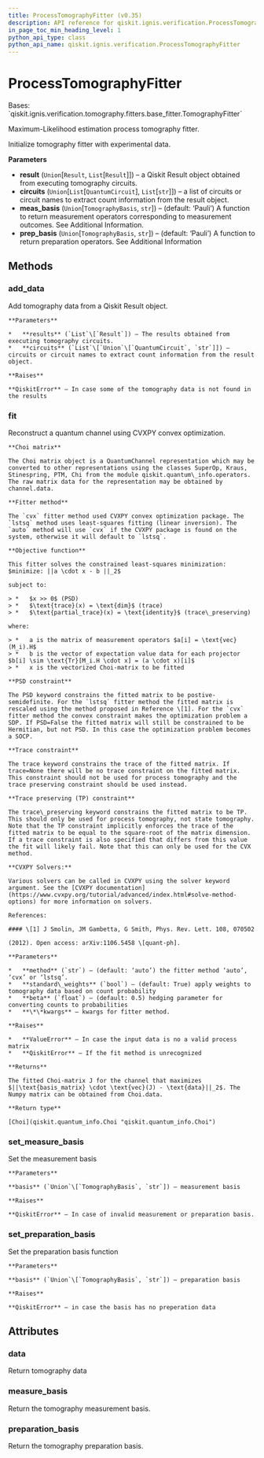 ```yaml
---
title: ProcessTomographyFitter (v0.35)
description: API reference for qiskit.ignis.verification.ProcessTomographyFitter in qiskit v0.35
in_page_toc_min_heading_level: 1
python_api_type: class
python_api_name: qiskit.ignis.verification.ProcessTomographyFitter
---
```


# ProcessTomographyFitter

<Class id="qiskit.ignis.verification.ProcessTomographyFitter" isDedicatedPage={true} github="https://github.com/qiskit-community/qiskit-ignis/tree/stable/0.7/qiskit/ignis/verification/tomography/fitters/process_fitter.py" signature="ProcessTomographyFitter(result, circuits, meas_basis='Pauli', prep_basis='Pauli')" modifiers="class">
  Bases: `qiskit.ignis.verification.tomography.fitters.base_fitter.TomographyFitter`

  Maximum-Likelihood estimation process tomography fitter.

  Initialize tomography fitter with experimental data.

  **Parameters**

  *   **result** (`Union`\[`Result`, `List`\[`Result`]]) – a Qiskit Result object obtained from executing tomography circuits.
  *   **circuits** (`Union`\[`List`\[`QuantumCircuit`], `List`\[`str`]]) – a list of circuits or circuit names to extract count information from the result object.
  *   **meas\_basis** (`Union`\[`TomographyBasis`, `str`]) – (default: ‘Pauli’) A function to return measurement operators corresponding to measurement outcomes. See Additional Information.
  *   **prep\_basis** (`Union`\[`TomographyBasis`, `str`]) – (default: ‘Pauli’) A function to return preparation operators. See Additional Information

  ## Methods

  <span id="qiskit-ignis-verification-processtomographyfitter-add-data" />

  ### add\_data

  <Function id="qiskit.ignis.verification.ProcessTomographyFitter.add_data" signature="ProcessTomographyFitter.add_data(results, circuits)">
    Add tomography data from a Qiskit Result object.

    **Parameters**

    *   **results** (`List`\[`Result`]) – The results obtained from executing tomography circuits.
    *   **circuits** (`List`\[`Union`\[`QuantumCircuit`, `str`]]) – circuits or circuit names to extract count information from the result object.

    **Raises**

    **QiskitError** – In case some of the tomography data is not found in the results
  </Function>

  <span id="qiskit-ignis-verification-processtomographyfitter-fit" />

  ### fit

  <Function id="qiskit.ignis.verification.ProcessTomographyFitter.fit" signature="ProcessTomographyFitter.fit(method='auto', standard_weights=True, beta=0.5, **kwargs)">
    Reconstruct a quantum channel using CVXPY convex optimization.

    **Choi matrix**

    The Choi matrix object is a QuantumChannel representation which may be converted to other representations using the classes SuperOp, Kraus, Stinespring, PTM, Chi from the module qiskit.quantum\_info.operators. The raw matrix data for the representation may be obtained by channel.data.

    **Fitter method**

    The `cvx` fitter method used CVXPY convex optimization package. The `lstsq` method uses least-squares fitting (linear inversion). The `auto` method will use `cvx` if the CVXPY package is found on the system, otherwise it will default to `lstsq`.

    **Objective function**

    This fitter solves the constrained least-squares minimization: $minimize: ||a \cdot x - b ||_2$

    subject to:

    > *   $x >> 0$ (PSD)
    > *   $\text{trace}(x) = \text{dim}$ (trace)
    > *   $\text{partial_trace}(x) = \text{identity}$ (trace\_preserving)

    where:

    > *   a is the matrix of measurement operators $a[i] = \text{vec}(M_i).H$
    > *   b is the vector of expectation value data for each projector $b[i] \sim \text{Tr}[M_i.H \cdot x] = (a \cdot x)[i]$
    > *   x is the vectorized Choi-matrix to be fitted

    **PSD constraint**

    The PSD keyword constrains the fitted matrix to be postive-semidefinite. For the `lstsq` fitter method the fitted matrix is rescaled using the method proposed in Reference \[1]. For the `cvx` fitter method the convex constraint makes the optimization problem a SDP. If PSD=False the fitted matrix will still be constrained to be Hermitian, but not PSD. In this case the optimization problem becomes a SOCP.

    **Trace constraint**

    The trace keyword constrains the trace of the fitted matrix. If trace=None there will be no trace constraint on the fitted matrix. This constraint should not be used for process tomography and the trace preserving constraint should be used instead.

    **Trace preserving (TP) constraint**

    The trace\_preserving keyword constrains the fitted matrix to be TP. This should only be used for process tomography, not state tomography. Note that the TP constraint implicitly enforces the trace of the fitted matrix to be equal to the square-root of the matrix dimension. If a trace constraint is also specified that differs from this value the fit will likely fail. Note that this can only be used for the CVX method.

    **CVXPY Solvers:**

    Various solvers can be called in CVXPY using the solver keyword argument. See the [CVXPY documentation](https://www.cvxpy.org/tutorial/advanced/index.html#solve-method-options) for more information on solvers.

    References:

    #### \[1] J Smolin, JM Gambetta, G Smith, Phys. Rev. Lett. 108, 070502

    (2012). Open access: arXiv:1106.5458 \[quant-ph].

    **Parameters**

    *   **method** (`str`) – (default: ‘auto’) the fitter method ‘auto’, ‘cvx’ or ‘lstsq’.
    *   **standard\_weights** (`bool`) – (default: True) apply weights to tomography data based on count probability
    *   **beta** (`float`) – (default: 0.5) hedging parameter for converting counts to probabilities
    *   **\*\*kwargs** – kwargs for fitter method.

    **Raises**

    *   **ValueError** – In case the input data is no a valid process matrix
    *   **QiskitError** – If the fit method is unrecognized

    **Returns**

    The fitted Choi-matrix J for the channel that maximizes $||\text{basis_matrix} \cdot \text{vec}(J) - \text{data}||_2$. The Numpy matrix can be obtained from Choi.data.

    **Return type**

    [Choi](qiskit.quantum_info.Choi "qiskit.quantum_info.Choi")
  </Function>

  <span id="qiskit-ignis-verification-processtomographyfitter-set-measure-basis" />

  ### set\_measure\_basis

  <Function id="qiskit.ignis.verification.ProcessTomographyFitter.set_measure_basis" signature="ProcessTomographyFitter.set_measure_basis(basis)">
    Set the measurement basis

    **Parameters**

    **basis** (`Union`\[`TomographyBasis`, `str`]) – measurement basis

    **Raises**

    **QiskitError** – In case of invalid measurement or preparation basis.
  </Function>

  <span id="qiskit-ignis-verification-processtomographyfitter-set-preparation-basis" />

  ### set\_preparation\_basis

  <Function id="qiskit.ignis.verification.ProcessTomographyFitter.set_preparation_basis" signature="ProcessTomographyFitter.set_preparation_basis(basis)">
    Set the preparation basis function

    **Parameters**

    **basis** (`Union`\[`TomographyBasis`, `str`]) – preparation basis

    **Raises**

    **QiskitError** – in case the basis has no preperation data
  </Function>

  ## Attributes

  ### data

  <Attribute id="qiskit.ignis.verification.ProcessTomographyFitter.data">
    Return tomography data
  </Attribute>

  ### measure\_basis

  <Attribute id="qiskit.ignis.verification.ProcessTomographyFitter.measure_basis">
    Return the tomography measurement basis.
  </Attribute>

  ### preparation\_basis

  <Attribute id="qiskit.ignis.verification.ProcessTomographyFitter.preparation_basis">
    Return the tomography preparation basis.
  </Attribute>
</Class>

